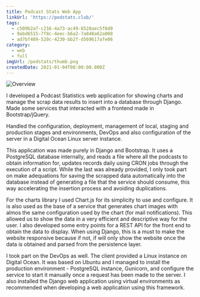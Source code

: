 ```yaml
---
title: Podcast Stats Web App
linkUrl: 'https://podstats.club/'
tags:
  - c509b2a7-c216-4a73-ac49-8528aec5f6d0
  - 9abd6515-7f8c-4eec-b6a2-7a848a62a008
  - ad7bf409-520c-4230-bb2f-d569617afe06
category:
  - web
  - full
imgUrl: /podstats/thumb.png
createdDate: 2021-01-04T08:00:00.000Z
---
```


![Overview](/podstats.jpg)

I developed a Podcast Statistics web application for showing charts and manage the scrap data results to insert into a database through Django. Made some services that interacted with a frontend made in Bootstrap/jQuery.

Handled the configuration, deployment, management of local, staging and production stages and environments, DevOps and also configuration of the server in a Digital Ocean Linux server instance.

This application was made purely in Django and Bootstrap. It uses a PostgreSQL database internally, and reads a file where all the podcasts to obtain information for, updates records daily using CRON jobs through the execution of a script. While the last was already provided, I only took part on make adequations for saving the scrapped data automatically into the database instead of generating a file that the service should consume, this way accelerating the insertion process and avoiding duplications.

For the charts library I used Chart.js for its simplicity to use and configure. It is also used as the base of a service that generates chart images with almos the same configuration used by the chart (for mail notifications). This allowed us to show the data in a very efficient and descriptive way for the user. I also developed some entry points for a REST API for the front end to obtain the data to display. When using Django, this is a must to make the website responsive because if not, if will only show the website once the data is obtained and parsed from the persistence layer.

I took part on the DevOps as well. The client provided a Linux instance on Digital Ocean. It was based on Ubuntu and I managed to install the production environment - PostgreSQL instance, Gunicorn, and configure the service to start it manually once a request has been made to the server. I also installed the Django web application using virtual environments as recommended when developing a web application using this framework.
